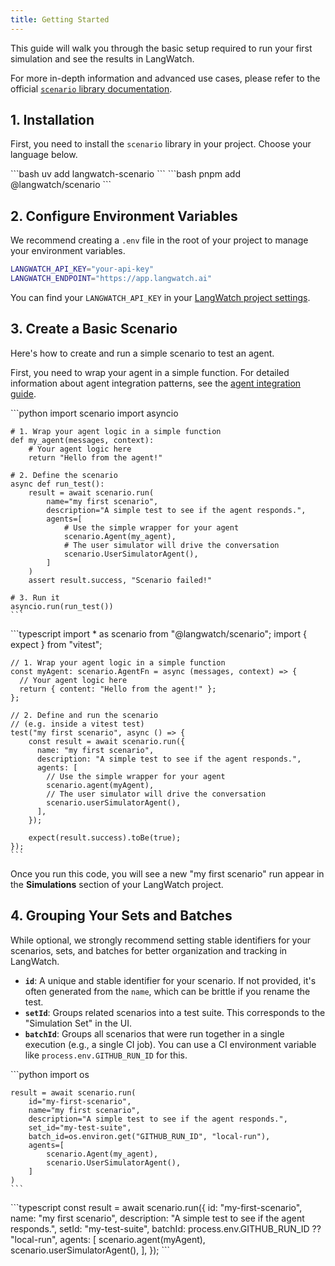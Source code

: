 ```yaml
---
title: Getting Started
---
```


This guide will walk you through the basic setup required to run your first simulation and see the results in LangWatch.

For more in-depth information and advanced use cases, please refer to the official [`scenario` library documentation](https://github.com/langwatch/scenario).

## 1. Installation

First, you need to install the `scenario` library in your project. Choose your language below.

<Tabs>
  <Tab title="Python">
    ```bash
    uv add langwatch-scenario
    ```
  </Tab>
  <Tab title="TypeScript">
    ```bash
    pnpm add @langwatch/scenario
    ```
  </Tab>
</Tabs>


## 2. Configure Environment Variables

We recommend creating a `.env` file in the root of your project to manage your environment variables.

```bash title=".env"
LANGWATCH_API_KEY="your-api-key"
LANGWATCH_ENDPOINT="https://app.langwatch.ai"
```

You can find your `LANGWATCH_API_KEY` in your [LangWatch project settings](https://app.langwatch.ai/settings).


## 3. Create a Basic Scenario

Here's how to create and run a simple scenario to test an agent.

First, you need to wrap your agent in a simple function. For detailed information about agent integration patterns, see the [agent integration guide](https://scenario.langwatch.ai/agent-integration).

<Tabs>
  <Tab title="Python">
    ```python
    import scenario
    import asyncio

    # 1. Wrap your agent logic in a simple function
    def my_agent(messages, context):
        # Your agent logic here
        return "Hello from the agent!"

    # 2. Define the scenario
    async def run_test():
        result = await scenario.run(
            name="my first scenario",
            description="A simple test to see if the agent responds.",
            agents=[
                # Use the simple wrapper for your agent
                scenario.Agent(my_agent),
                # The user simulator will drive the conversation
                scenario.UserSimulatorAgent(),
            ]
        )
        assert result.success, "Scenario failed!"

    # 3. Run it
    asyncio.run(run_test())
    ```
  </Tab>
  <Tab title="TypeScript">
    ```typescript
    import * as scenario from "@langwatch/scenario";
    import { expect } from "vitest";

    // 1. Wrap your agent logic in a simple function
    const myAgent: scenario.AgentFn = async (messages, context) => {
      // Your agent logic here
      return { content: "Hello from the agent!" };
    };

    // 2. Define and run the scenario
    // (e.g. inside a vitest test)
    test("my first scenario", async () => {
        const result = await scenario.run({
          name: "my first scenario",
          description: "A simple test to see if the agent responds.",
          agents: [
            // Use the simple wrapper for your agent
            scenario.agent(myAgent),
            // The user simulator will drive the conversation
            scenario.userSimulatorAgent(),
          ],
        });

        expect(result.success).toBe(true);
    });
    ```
  </Tab>
</Tabs>

Once you run this code, you will see a new "my first scenario" run appear in the **Simulations** section of your LangWatch project.

## 4. Grouping Your Sets and Batches

While optional, we strongly recommend setting stable identifiers for your scenarios, sets, and batches for better organization and tracking in LangWatch.

-   **`id`**: A unique and stable identifier for your scenario. If not provided, it's often generated from the `name`, which can be brittle if you rename the test.
-   **`setId`**: Groups related scenarios into a test suite. This corresponds to the "Simulation Set" in the UI.
-   **`batchId`**: Groups all scenarios that were run together in a single execution (e.g., a single CI job). You can use a CI environment variable like `process.env.GITHUB_RUN_ID` for this.

<Tabs>
  <Tab title="Python">
    ```python
    import os

    result = await scenario.run(
        id="my-first-scenario",
        name="my first scenario",
        description="A simple test to see if the agent responds.",
        set_id="my-test-suite",
        batch_id=os.environ.get("GITHUB_RUN_ID", "local-run"),
        agents=[
            scenario.Agent(my_agent),
            scenario.UserSimulatorAgent(),
        ]
    )
    ```
  </Tab>
  <Tab title="TypeScript">
    ```typescript
    const result = await scenario.run({
        id: "my-first-scenario",
        name: "my first scenario",
        description: "A simple test to see if the agent responds.",
        setId: "my-test-suite",
        batchId: process.env.GITHUB_RUN_ID ?? "local-run",
        agents: [
            scenario.agent(myAgent),
            scenario.userSimulatorAgent(),
        ],
    });
    ```
  </Tab>
</Tabs> 